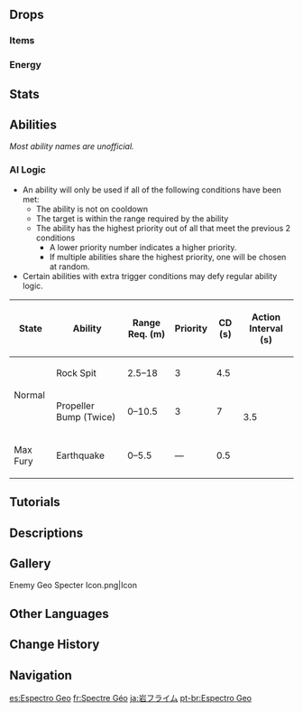 {{Enemy Infobox
|image    = Enemy Geo Specter.png
|type     = Common Enemies
|dmgtype  = Geo
|weakpoint = no
|family   = Elemental Lifeforms
|group    = Specters
|location = [[Seirai Island]], [[Inazuma]]<br>[[Watatsumi Island]], Inazuma
|ability1 = Fury
}}
{{Enemy Intro}}

==Drops==
===Items===
{{Drops Table|type=Specters}}

===Energy===
{{Energy Drops
|type  = Geo
|hp1   = 60
|p1    = 1
|hp2   = 0
|p2    = 1
}}

==Stats==
{{Enemy Stats
|geo_res   = Immune
|hp_ratio  = 1.6
|hp_type   = 2
|atk_ratio = 1.75
|atk_type  = 2
}}

==Abilities==
''Most ability names are unofficial.''
{{Enemy Attacks
|name_1 = Fury
|desc_1 = Taking high DMG from a single attack will charge Fury. The higher the DMG dealt, the more Fury will be accumulated. When they have a full Fury bar, they will grow bigger and gain access to enhanced attacks.<table class="fandom-table"><tr><th>DMG Taken (%Max HP)</th><th>Fury Accumulated (%)</th></tr><tr><td>18.75–31.25</td><td>20</td></tr><tr><td>31.25–43.75</td><td>40</td></tr><tr><td>43.75–56.25</td><td>70</td></tr><tr><td>56.25+</td><td>100</td></tr></table>

|name_2 = Rock Spit
|desc_2 = Shoots three small homing rocks that deal '''80% ATK''' as {{Color|Geo DMG}}. The shots also knock the Specter backwards.

|name_3 = Propeller Bump
|desc_3 = Spins before knocking into the player, dealing '''100% ATK''' as {{Color|Geo DMG}}.

|name_4 = Earthquake
|desc_4 = Shoots a projectile at the ground under it that bursts into an earthquake that deals '''100% ATK''' as {{Color|Geo DMG}}. This attack will only occur at max Fury and will be the only attack it uses in that state.

|name_5 = Final Burst
|desc_5 = Explodes after a short pause when defeated dealing '''100% ATK''' as {{Color|Geo DMG}}. If at max Fury, DMG is increased to '''120% ATK'''.
}}

===AI Logic===
{{See also|Cooldown#Enemy Cooldowns}}
* An ability will only be used if all of the following conditions have been met:
** The ability is not on cooldown
** The target is within the range required by the ability
** The ability has the highest priority out of all that meet the previous 2 conditions
*** A lower priority number indicates a higher priority.
*** If multiple abilities share the highest priority, one will be chosen at random.
* Certain abilities with extra trigger conditions may defy regular ability logic.

{| class="wikitable"
! State !! Ability !! Range Req. (m) !! Priority !! CD (s) !! Action Interval (s)
|-
| rowspan="2" | Normal || Rock Spit || 2.5–18 || 3 || 4.5 || rowspan="3" | 3.5
|-
| Propeller Bump (Twice) || 0–10.5 || 3 || 7
|-
| Max Fury || Earthquake || 0–5.5 || &mdash; || 0.5
|}

==Tutorials==
{{Tutorial|Geo Specter}}

==Descriptions==
{{Description|A monster birthed from a high concentration of Geo that can float in the air.<br>Geo Specters mimic the fruit of certain plants when their wings are closed together. As such, they are held by some ancient tales to be the fruit of a giant tree in the sky, and are regarded as having mysterious medical value.|[[Archive]]}}

==Gallery==
<gallery>
Enemy Geo Specter Icon.png|Icon
</gallery>

==Other Languages==
{{Other Languages
|en      = Geo Specter
|zhs     = 岩飘浮灵
|zhs_rm  = Yán Piāofú-líng
|zht     = 岩飄浮靈
|zht_rm  = Yán Piāofú-líng
|zh_tl   = {{Lex|Geo|zh}} {{Lex|Specter|zh}}
|ja      = 岩フライム
|ja_rm   = Iwa Furaimu{{Assumed}}
|ja_tl   = {{Lex|Geo|ja}} {{Lex|Specter|ja}}
|ko      = 떠도는 바위의 {{tt|정령|精靈}}
|ko_rm   = Tteodoneun Bawi-ui Jeongryeong
|ko_tl   = {{Lex|Geo|ko}} {{Lex|Specter|ko}}
|es      = Espectro Geo
|es_tl   = Geo Specter
|fr      = Spectre Géo
|fr_tl   = Geo Specter
|ru      = Гео призрак
|ru_tl   = Geo Specter
|th      = Geo Specter
|vi      = Bóng Ma - Nham
|vi_tl   = Specter - {{Lex|Geo|vi}}
|de      = Geo-Gespenst
|de_tl   = Geo Specter
|id      = Geo Specter
|pt      = Espectro Geo
|pt_tl   = Geo Specter
|tr      = Toprak Uçarlopu
|tr_tl   = {{Lex|Geo|tr}} {{Lex|Specter|tr}}
|it      = Spettro di Geo
|it_tl   = 
}}

==Change History==
{{Change History|2.1}}

==Navigation==
{{Enemy Navbox|Common}}

[[es:Espectro Geo]]
[[fr:Spectre Géo]]
[[ja:岩フライム]]
[[pt-br:Espectro Geo]]